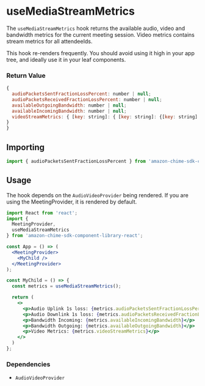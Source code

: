 <Meta title="SDK Hooks/useBandwidthMetrics" />

# useMediaStreamMetrics

The `useMediaStreamMetrics` hook returns the available audio, video and bandwidth metrics for the current meeting session. Video metrics contains stream metrics for all attendeeIds.

This hook re-renders frequently. You should avoid using it high in your app tree, and ideally use it in your leaf components.

### Return Value

```javascript
{
  audioPacketsSentFractionLossPercent: number | null; 
  audioPacketsReceivedFractionLossPercent: number | null;
  availableOutgoingBandwidth: number | null;
  availableIncomingBandwidth: number | null;
  videoStreamMetrics: { [key: string]: { [key: string]: {[key: string]: number} } }
}
}
```

## Importing

```javascript
import { audioPacketsSentFractionLossPercent } from 'amazon-chime-sdk-component-library-react';
```

## Usage

The hook depends on the `AudioVideoProvider` being rendered. If you are using the MeetingProvider, it is rendered by default.

```jsx
import React from 'react';
import {
  MeetingProvider,
  useMediaStreamMetrics
} from 'amazon-chime-sdk-component-library-react';

const App = () => (
  <MeetingProvider>
    <MyChild />
  </MeetingProvider>
);

const MyChild = () => {
  const metrics = useMediaStreamMetrics();

  return (
    <>
      <p>Audio Uplink 1s loss: {metrics.audioPacketsSentFractionLossPercent}</p>
      <p>Audio Downlink 1s loss: {metrics.audioPacketsReceivedFractionLossPercent}</p>
      <p>Bandwidth Incoming: {metrics.availableIncomingBandwidth}</p>  
      <p>Bandwidth Outgoing: {metrics.availableOutgoingBandwidth}</p> 
      <p>Video Metrics: {metrics.videoStreamMetrics}</p>  
    </>
  )
};
```

### Dependencies

- `AudioVideoProvider`
